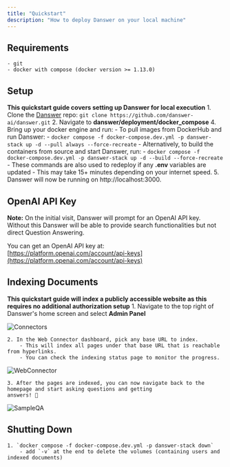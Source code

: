 ```yaml
---
title: "Quickstart"
description: "How to deploy Danswer on your local machine"
---
```


## Requirements
    - git
    - docker with compose (docker version >= 1.13.0)


## Setup
**This quickstart guide covers setting up Danswer for local execution**
    1. Clone the [Danswer](https://github.com/danswer-ai/danswer) repo:
    `git clone https://github.com/danswer-ai/danswer.git`
    2. Navigate to **danswer/deployment/docker_compose**
    4. Bring up your docker engine and run:
        - To pull images from DockerHub and run Danswer:
            - `docker compose -f docker-compose.dev.yml -p danswer-stack up -d --pull always --force-recreate`
        - Alternatively, to build the containers from source and start Danswer, run:
            - `docker compose -f docker-compose.dev.yml -p danswer-stack up -d --build --force-recreate`
        - These commands are also used to redeploy if any **.env** variables are updated
        - This may take 15+ minutes depending on your internet speed.
    5. Danswer will now be running on http://localhost:3000.


## OpenAI API Key
**Note:** On the initial visit, Danswer will prompt for an OpenAI API key.
Without this Danswer will be able to provide search functionalities but not direct Question Answering.

You can get an OpenAI API key at:
[https://platform.openai.com/account/api-keys](https://platform.openai.com/account/api-keys)


## Indexing Documents
**This quickstart guide will index a publicly accessible website as this requires no additional authorization setup**
    1. Navigate to the top right of Danswer's home screen and select **Admin Panel**

![Connectors](/images/quickstart/DanswerConnectors.png)

    2. In the Web Connector dashboard, pick any base URL to index.
        - This will index all pages under that base URL that is reachable from hyperlinks.
        - You can check the indexing status page to monitor the progress.

![WebConnector](/images/quickstart/DanswerWebConnector.png)

    3. After the pages are indexed, you can now navigate back to the homepage and start asking questions and getting
    answers! 🥳

![SampleQA](/images/quickstart/DanswerSampleQA.png)


## Shutting Down
    1. `docker compose -f docker-compose.dev.yml -p danswer-stack down`
        - add `-v` at the end to delete the volumes (containing users and indexed documents)